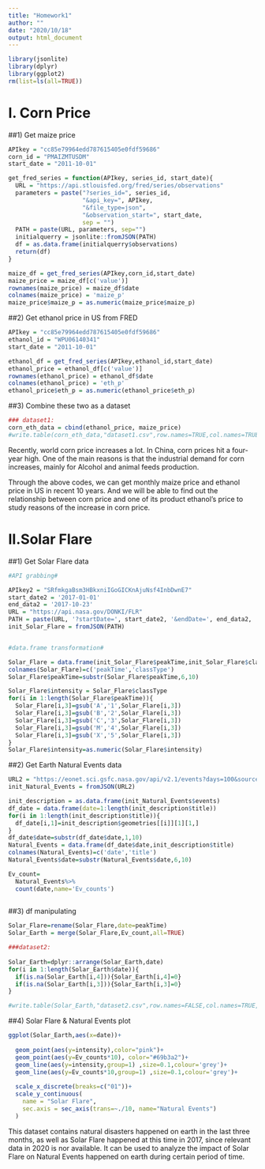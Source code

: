 ---
title: "Homework1"
author: ""
date: "2020/10/18"
output: html_document
---

```{r}
library(jsonlite)
library(dplyr)
library(ggplot2)
rm(list=ls(all=TRUE))
```

##############
# I. Corn Price
##############

##1) Get maize price

```{r}
APIkey = "cc85e79964edd787615405e0fdf59686"
corn_id = "PMAIZMTUSDM"
start_date = "2011-10-01"

get_fred_series = function(APIkey, series_id, start_date){
  URL = "https://api.stlouisfed.org/fred/series/observations"
  parameters = paste("?series_id=", series_id,
                     "&api_key=", APIkey,
                     "&file_type=json",
                     "&observation_start=", start_date,
                     sep = "")
  PATH = paste(URL, parameters, sep="")
  initialquerry = jsonlite::fromJSON(PATH)
  df = as.data.frame(initialquerry$observations)
  return(df)
}

maize_df = get_fred_series(APIkey,corn_id,start_date)
maize_price = maize_df[c('value')]
rownames(maize_price) = maize_df$date
colnames(maize_price) = 'maize_p'
maize_price$maize_p = as.numeric(maize_price$maize_p)
```

##2) Get ethanol price in US from FRED

```{r}
APIkey = "cc85e79964edd787615405e0fdf59686"
ethanol_id = "WPU06140341"
start_date = "2011-10-01"

ethanol_df = get_fred_series(APIkey,ethanol_id,start_date)
ethanol_price = ethanol_df[c('value')]
rownames(ethanol_price) = ethanol_df$date
colnames(ethanol_price) = 'eth_p'
ethanol_price$eth_p = as.numeric(ethanol_price$eth_p)
```

##3) Combine these two as a dataset
```{r}
### dataset1:
corn_eth_data = cbind(ethanol_price, maize_price)
#write.table(corn_eth_data,"dataset1.csv",row.names=TRUE,col.names=TRUE,sep=",")
```


Recently, world corn price increases a lot. In China, corn prices hit a four-year high. One of the main reasons is that the industrial demand for corn increases, mainly for Alcohol and animal feeds production.

Through the above codes, we can get monthly maize price and ethanol price in US in recent 10 years. And we will be able to find out the relationship between corn price and one of its product ethanol's price to study reasons of the increase in corn price.

##############
# II.Solar Flare
##############

##1) Get Solar Flare data

```{r}

#API grabbing#

APIkey2 = "SRfmkgaBsm3HBkxniIGoGICKnAjuNsf4InbDwnE7"
start_date2 = '2017-01-01'
end_data2 = '2017-10-23'
URL = "https://api.nasa.gov/DONKI/FLR"
PATH = paste(URL, '?startDate=', start_date2, '&endDate=', end_data2, '&api_key=', APIkey2, sep="")
init_Solar_Flare = fromJSON(PATH)


#data.frame transformation#

Solar_Flare = data.frame(init_Solar_Flare$peakTime,init_Solar_Flare$classType)
colnames(Solar_Flare)=c('peakTime','classType')
Solar_Flare$peakTime=substr(Solar_Flare$peakTime,6,10)

Solar_Flare$intensity = Solar_Flare$classType
for(i in 1:length(Solar_Flare$peakTime)){
  Solar_Flare[i,3]=gsub('A','1',Solar_Flare[i,3])
  Solar_Flare[i,3]=gsub('B','2',Solar_Flare[i,3])
  Solar_Flare[i,3]=gsub('C','3',Solar_Flare[i,3])
  Solar_Flare[i,3]=gsub('M','4',Solar_Flare[i,3])
  Solar_Flare[i,3]=gsub('X','5',Solar_Flare[i,3])
}
Solar_Flare$intensity=as.numeric(Solar_Flare$intensity)

```

##2) Get Earth Natural Events data

```{r}

URL2 = "https://eonet.sci.gsfc.nasa.gov/api/v2.1/events?days=100&source=InciWeb&status=close"
init_Natural_Events = fromJSON(URL2)

init_description = as.data.frame(init_Natural_Events$events)
df_date = data.frame(date=1:length(init_description$title))
for(i in 1:length(init_description$title)){
  df_date[i,1]=init_description$geometries[[i]][1][1,]
}
df_date$date=substr(df_date$date,1,10)
Natural_Events = data.frame(df_date$date,init_description$title)
colnames(Natural_Events)=c('date','title')
Natural_Events$date=substr(Natural_Events$date,6,10)

Ev_count=
  Natural_Events%>%
  count(date,name='Ev_counts')
  
```

##3) df manipulating
```{r}
Solar_Flare=rename(Solar_Flare,date=peakTime)
Solar_Earth = merge(Solar_Flare,Ev_count,all=TRUE)

###dataset2:
  
Solar_Earth=dplyr::arrange(Solar_Earth,date)
for(i in 1:length(Solar_Earth$date)){
  if(is.na(Solar_Earth[i,4])){Solar_Earth[i,4]=0}
  if(is.na(Solar_Earth[i,3])){Solar_Earth[i,3]=0}
}

#write.table(Solar_Earth,"dataset2.csv",row.names=FALSE,col.names=TRUE,sep=",")

```

##4) Solar Flare & Natural Events plot 

```{r}


ggplot(Solar_Earth,aes(x=date))+
  
  geom_point(aes(y=intensity),color="pink")+
  geom_point(aes(y=Ev_counts*10), color="#69b3a2")+
  geom_line(aes(y=intensity,group=1) ,size=0.1,colour='grey')+
  geom_line(aes(y=Ev_counts*10,group=1) ,size=0.1,colour='grey')+
  
  scale_x_discrete(breaks=c("01"))+
  scale_y_continuous(
    name = "Solar Flare",
    sec.axis = sec_axis(trans=~./10, name="Natural Events")
  )


```

This dataset contains natural disasters happened on earth in the last three months, as well as Solar Flare happened at this time in 2017, since relevant data in 2020 is nor available.
It can be used to analyze the impact of Solar Flare on Natural Events happened on earth during certain period of time.





